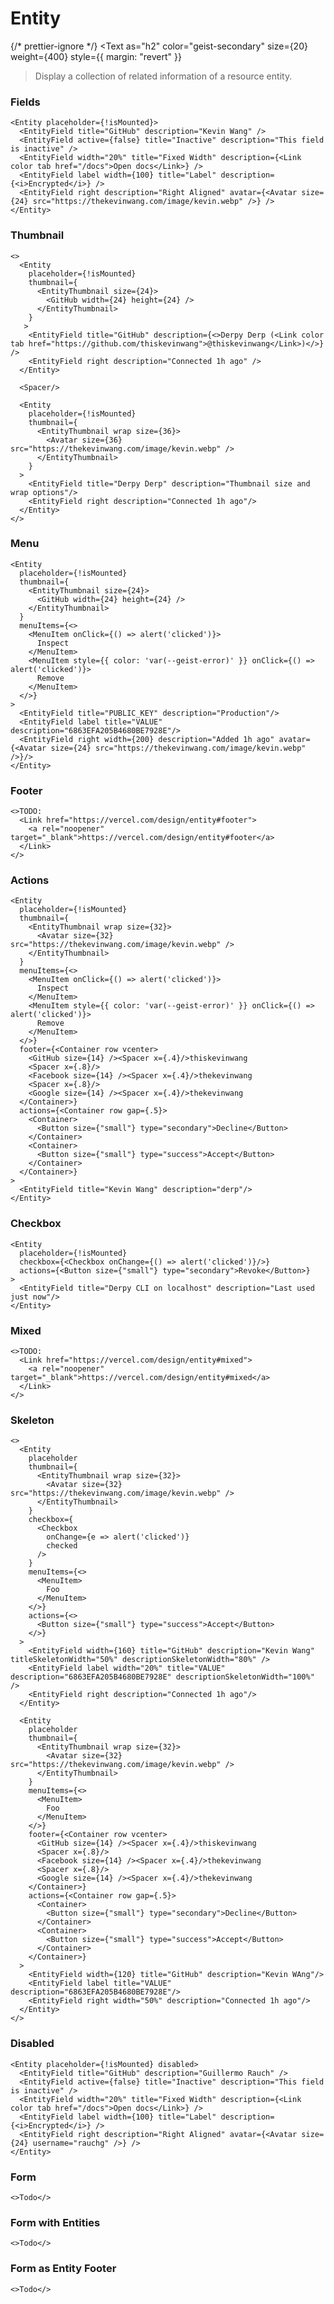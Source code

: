
# Entity

{/* prettier-ignore */}
<Text
  as="h2"
  color="geist-secondary"
  size={20}
  weight={400}
  style={{ margin: "revert" }}
>Display a collection of related information of a resource entity.</Text>

<Spacer y={2} />

### Fields

```
<Entity placeholder={!isMounted}>
  <EntityField title="GitHub" description="Kevin Wang" />
  <EntityField active={false} title="Inactive" description="This field is inactive" />
  <EntityField width="20%" title="Fixed Width" description={<Link color tab href="/docs">Open docs</Link>} />
  <EntityField label width={100} title="Label" description={<i>Encrypted</i>} />
  <EntityField right description="Right Aligned" avatar={<Avatar size={24} src="https://thekevinwang.com/image/kevin.webp" />} />
</Entity>
```

<Spacer y={2} />

### Thumbnail

```
<>
  <Entity
    placeholder={!isMounted}
    thumbnail={
      <EntityThumbnail size={24}>
        <GitHub width={24} height={24} />
      </EntityThumbnail>
    }
   >
    <EntityField title="GitHub" description={<>Derpy Derp (<Link color tab href="https://github.com/thiskevinwang">@thiskevinwang</Link>)</>} />
    <EntityField right description="Connected 1h ago" />
  </Entity>

  <Spacer/>

  <Entity
    placeholder={!isMounted}
    thumbnail={
      <EntityThumbnail wrap size={36}>
        <Avatar size={36} src="https://thekevinwang.com/image/kevin.webp" />
      </EntityThumbnail>
    }
  >
    <EntityField title="Derpy Derp" description="Thumbnail size and wrap options"/>
    <EntityField right description="Connected 1h ago"/>
  </Entity>
</>
```

<Spacer y={2} />

### Menu

```
<Entity
  placeholder={!isMounted}
  thumbnail={
    <EntityThumbnail size={24}>
      <GitHub width={24} height={24} />
    </EntityThumbnail>
  }
  menuItems={<>
    <MenuItem onClick={() => alert('clicked')}>
      Inspect
    </MenuItem>
    <MenuItem style={{ color: 'var(--geist-error)' }} onClick={() => alert('clicked')}>
      Remove
    </MenuItem>
  </>}
>
  <EntityField title="PUBLIC_KEY" description="Production"/>
  <EntityField label title="VALUE" description="6863EFA205B4680BE7928E"/>
  <EntityField right width={200} description="Added 1h ago" avatar={<Avatar size={24} src="https://thekevinwang.com/image/kevin.webp" />}/>
</Entity>
```

<Spacer y={2} />

### Footer

```
<>TODO:
  <Link href="https://vercel.com/design/entity#footer">
    <a rel="noopener" target="_blank">https://vercel.com/design/entity#footer</a>
  </Link>
</>
```

<Spacer y={2} />

### Actions

```
<Entity
  placeholder={!isMounted}
  thumbnail={
    <EntityThumbnail wrap size={32}>
      <Avatar size={32} src="https://thekevinwang.com/image/kevin.webp" />
    </EntityThumbnail>
  }
  menuItems={<>
    <MenuItem onClick={() => alert('clicked')}>
      Inspect
    </MenuItem>
    <MenuItem style={{ color: 'var(--geist-error)' }} onClick={() => alert('clicked')}>
      Remove
    </MenuItem>
  </>}
  footer={<Container row vcenter>
    <GitHub size={14} /><Spacer x={.4}/>thiskevinwang
    <Spacer x={.8}/>
    <Facebook size={14} /><Spacer x={.4}/>thekevinwang
    <Spacer x={.8}/>
    <Google size={14} /><Spacer x={.4}/>thekevinwang
  </Container>}
  actions={<Container row gap={.5}>
    <Container>
      <Button size={"small"} type="secondary">Decline</Button>
    </Container>
    <Container>
      <Button size={"small"} type="success">Accept</Button>
    </Container>
  </Container>}
>
  <EntityField title="Kevin Wang" description="derp"/>
</Entity>
```

<Spacer y={2} />

### Checkbox

```
<Entity
  placeholder={!isMounted}
  checkbox={<Checkbox onChange={() => alert('clicked')}/>}
  actions={<Button size={"small"} type="secondary">Revoke</Button>}
>
  <EntityField title="Derpy CLI on localhost" description="Last used just now"/>
</Entity>
```

<Spacer y={2} />

### Mixed

```
<>TODO:
  <Link href="https://vercel.com/design/entity#mixed">
    <a rel="noopener" target="_blank">https://vercel.com/design/entity#mixed</a>
  </Link>
</>
```

<Spacer y={2} />

### Skeleton

```
<>
  <Entity
    placeholder
    thumbnail={
      <EntityThumbnail wrap size={32}>
        <Avatar size={32} src="https://thekevinwang.com/image/kevin.webp" />
      </EntityThumbnail>
    }
    checkbox={
      <Checkbox
        onChange={e => alert('clicked')}
        checked
      />
    }
    menuItems={<>
      <MenuItem>
        Foo
      </MenuItem>
    </>}
    actions={<>
      <Button size={"small"} type="success">Accept</Button>
    </>}
  >
    <EntityField width={160} title="GitHub" description="Kevin Wang" titleSkeletonWidth="50%" descriptionSkeletonWidth="80%" />
    <EntityField label width="20%" title="VALUE" description="6863EFA205B4680BE7928E" descriptionSkeletonWidth="100%" />
    <EntityField right description="Connected 1h ago"/>
  </Entity>

  <Entity
    placeholder
    thumbnail={
      <EntityThumbnail wrap size={32}>
        <Avatar size={32} src="https://thekevinwang.com/image/kevin.webp" />
      </EntityThumbnail>
    }
    menuItems={<>
      <MenuItem>
        Foo
      </MenuItem>
    </>}
    footer={<Container row vcenter>
      <GitHub size={14} /><Spacer x={.4}/>thiskevinwang
      <Spacer x={.8}/>
      <Facebook size={14} /><Spacer x={.4}/>thekevinwang
      <Spacer x={.8}/>
      <Google size={14} /><Spacer x={.4}/>thekevinwang
    </Container>}
    actions={<Container row gap={.5}>
      <Container>
        <Button size={"small"} type="secondary">Decline</Button>
      </Container>
      <Container>
        <Button size={"small"} type="success">Accept</Button>
      </Container>
    </Container>}
  >
    <EntityField width={120} title="GitHub" description="Kevin WAng"/>
    <EntityField label title="VALUE" description="6863EFA205B4680BE7928E"/>
    <EntityField right width="50%" description="Connected 1h ago"/>
  </Entity>
</>
```

<Spacer y={2} />

### Disabled

```
<Entity placeholder={!isMounted} disabled>
  <EntityField title="GitHub" description="Guillermo Rauch" />
  <EntityField active={false} title="Inactive" description="This field is inactive" />
  <EntityField width="20%" title="Fixed Width" description={<Link color tab href="/docs">Open docs</Link>} />
  <EntityField label width={100} title="Label" description={<i>Encrypted</i>} />
  <EntityField right description="Right Aligned" avatar={<Avatar size={24} username="rauchg" />} />
</Entity>
```

<Spacer y={2} />

### Form

```
<>Todo</>
```

<Spacer y={2} />

### Form with Entities

```
<>Todo</>
```

<Spacer y={2} />

### Form as Entity Footer

```
<>Todo</>
```

<Spacer y={5} />

